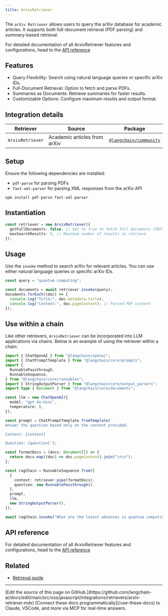 ```yaml
---
title: ArxivRetriever
---
```


The `arXiv Retriever` allows users to query the arXiv database for academic articles. It supports both full-document retrieval (PDF parsing) and summary-based retrieval.

For detailed documentation of all ArxivRetriever features and configurations, head to the [API reference](https://api.js.langchain.com/classes/_langchain_community.retrievers_arxiv.ArxivRetriever.html)

## Features

- Query Flexibility: Search using natural language queries or specific arXiv IDs.
- Full-Document Retrieval: Option to fetch and parse PDFs.
- Summaries as Documents: Retrieve summaries for faster results.
- Customizable Options: Configure maximum results and output format.

## Integration details

| Retriever        | Source                       | Package                                                                      |
| ---------------- | ---------------------------- | ---------------------------------------------------------------------------- |
| `ArxivRetriever` | Academic articles from arXiv | [`@langchain/community`](https://www.npmjs.com/package/@langchain/community) |

## Setup

Ensure the following dependencies are installed:

- `pdf-parse` for parsing PDFs
- `fast-xml-parser` for parsing XML responses from the arXiv API

```npm2yarn
npm install pdf-parse fast-xml-parser
```

## Instantiation

```typescript
const retriever = new ArxivRetriever({
  getFullDocuments: false, // Set to true to fetch full documents (PDFs)
  maxSearchResults: 5, // Maximum number of results to retrieve
});
```

## Usage

Use the `invoke` method to search arXiv for relevant articles. You can use either natural language queries or specific arXiv IDs.

```typescript
const query = "quantum computing";

const documents = await retriever.invoke(query);
documents.forEach((doc) => {
  console.log("Title:", doc.metadata.title);
  console.log("Content:", doc.pageContent); // Parsed PDF content
});
```

## Use within a chain

Like other retrievers, `ArxivRetriever` can be incorporated into LLM applications via chains. Below is an example of using the retriever within a chain:

```typescript
import { ChatOpenAI } from "@langchain/openai";
import { ChatPromptTemplate } from "@langchain/core/prompts";
import {
  RunnablePassthrough,
  RunnableSequence,
} from "@langchain/core/runnables";
import { StringOutputParser } from "@langchain/core/output_parsers";
import type { Document } from "@langchain/core/documents";

const llm = new ChatOpenAI({
  model: "gpt-4o-mini",
  temperature: 0,
});

const prompt = ChatPromptTemplate.fromTemplate(`
Answer the question based only on the context provided.

Context: {context}

Question: {question}`);

const formatDocs = (docs: Document[]) => {
  return docs.map((doc) => doc.pageContent).join("\n\n");
};

const ragChain = RunnableSequence.from([
  {
    context: retriever.pipe(formatDocs),
    question: new RunnablePassthrough(),
  },
  prompt,
  llm,
  new StringOutputParser(),
]);

await ragChain.invoke("What are the latest advances in quantum computing?");
```

## API reference

For detailed documentation of all ArxivRetriever features and configurations, head to the [API reference](https://api.js.langchain.com/classes/_langchain_community.retrievers_arxiv.ArxivRetriever.html)

## Related

- [Retrieval guide](/oss/javascript/langchain/retrieval)

---

<Callout icon="pen-to-square" iconType="regular">
    [Edit the source of this page on GitHub.](https://github.com/langchain-ai/docs/edit/main/src/oss/javascript/integrations/retrievers/arxiv-retriever.mdx)
</Callout>
<Tip icon="terminal" iconType="regular">
    [Connect these docs programmatically](/use-these-docs) to Claude, VSCode, and more via MCP for    real-time answers.
</Tip>
